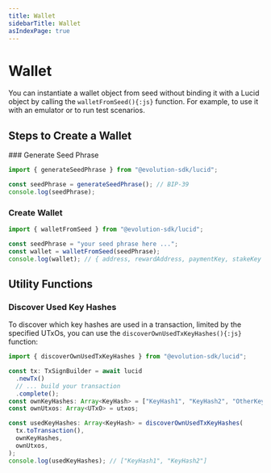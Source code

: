 ```yaml
---
title: Wallet
sidebarTitle: Wallet
asIndexPage: true
---
```



# Wallet

You can instantiate a wallet object from seed without binding it with a Lucid object by calling the `walletFromSeed(){:js}` function. For example, to use it with an emulator or to run test scenarios.

## Steps to Create a Wallet

<Steps>
### Generate Seed Phrase

```js showLineNumbers /generateSeedPhrase/ {3}
import { generateSeedPhrase } from "@evolution-sdk/lucid";

const seedPhrase = generateSeedPhrase(); // BIP-39
console.log(seedPhrase);
```

### Create Wallet

```js showLineNumbers /walletFromSeed/ {4}
import { walletFromSeed } from "@evolution-sdk/lucid";

const seedPhrase = "your seed phrase here ...";
const wallet = walletFromSeed(seedPhrase);
console.log(wallet); // { address, rewardAddress, paymentKey, stakeKey }
```

</Steps>

## Utility Functions

### Discover Used Key Hashes

To discover which key hashes are used in a transaction, limited by the specified UTxOs, you can use the `discoverOwnUsedTxKeyHashes(){:js}` function:

```js showLineNumbers /discoverOwnUsedTxKeyHashes/ {10-14}
import { discoverOwnUsedTxKeyHashes } from "@evolution-sdk/lucid";

const tx: TxSignBuilder = await lucid
  .newTx()
  // ... build your transaction
  .complete();
const ownKeyHashes: Array<KeyHash> = ["KeyHash1", "KeyHash2", "OtherKeyHash"];
const ownUtxos: Array<UTxO> = utxos;

const usedKeyHashes: Array<KeyHash> = discoverOwnUsedTxKeyHashes(
  tx.toTransaction(),
  ownKeyHashes,
  ownUtxos,
);
console.log(usedKeyHashes); // ["KeyHash1", "KeyHash2"]
```
